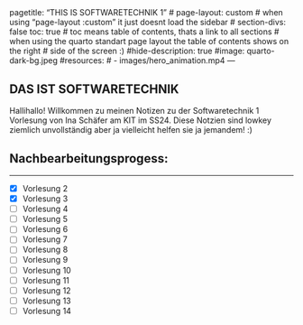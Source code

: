 <!--TAGS-->
---
pagetitle: "THIS IS SOFTWARETECHNIK 1"
# page-layout: custom
# when using "page-layout :custom" it just doesnt load the sidebar
# section-divs: false
toc: true
# toc means table of contents, thats a link to all sections
# when using the quarto standart page layout the table of contents shows on the right # side of the screen :)
#hide-description: true
#image: quarto-dark-bg.jpeg
#resources: 
#  - images/hero_animation.mp4
---
<!--/TAGS-->

## DAS IST SOFTWARETECHNIK

Hallihallo! Willkommen zu meinen Notizen zu der Softwaretechnik 1 Vorlesung von Ina Schäfer am KIT im SS24. Diese Notzien sind lowkey ziemlich unvollständig aber ja vielleicht helfen sie ja jemandem! :)

## Nachbearbeitungsprogess:
***

- [X] Vorlesung 2
- [X] Vorlesung 3
- [ ] Vorlesung 4
- [ ] Vorlesung 5
- [ ] Vorlesung 6
- [ ] Vorlesung 7
- [ ] Vorlesung 8
- [ ] Vorlesung 9
- [ ] Vorlesung 10
- [ ] Vorlesung 11
- [ ] Vorlesung 12
- [ ] Vorlesung 13
- [ ] Vorlesung 14